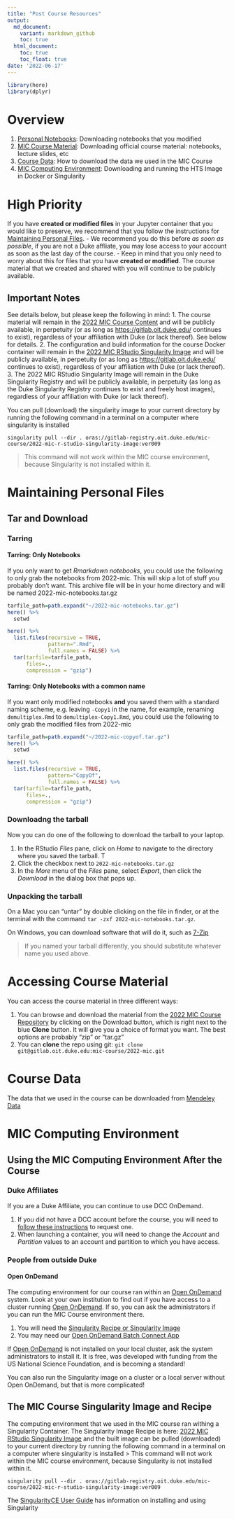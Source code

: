 ```yaml
---
title: "Post Course Resources"
output:
  md_document:
    variant: markdown_github
    toc: true
  html_document:
    toc: true
    toc_float: true
date: '2022-06-17'
---
```


```r
library(here)
library(dplyr)
```

# Overview
1. [Personal Notebooks](#Maintaining-Personal-Files): Downloading notebooks that you modified
2. [MIC Course Material](#Accessing-Course-Material): Downloading official course material: notebooks, lecture slides, etc
3. [Course Data](#Course-Data): How to download the data we used in the MIC Course
4. [MIC Computing Environment](#MIC-Computing-Environment): Downloading and running the HTS Image in Docker or Singularity

<!-- #region -->
# High Priority

If you have **created or modified files** in your Jupyter container that you would like to preserve, we recommend that you follow the instructions for [Maintaining Personal Files](#Maintaining-Personal-Files).
    - We recommend you do this before *as soon as possible*, if you are not a Duke affliate, you may lose access to your account as soon as the last day of the course.
    - Keep in mind that you only need to worry about this for files that you have  **created or modified**.  The course material that we created and shared with you will continue to be publicly available.

## Important Notes

See details below, but please keep the following in mind:
1.  The course material will remain in the [2022 MIC Course Content](https://gitlab.oit.duke.edu/mic-course/2022-mic) and will be publicly available, in perpetuity (or as long as <https://gitlab.oit.duke.edu/> continues to exist), regardless of your affiliation with Duke (or lack thereof). See below for details.
2.  The configuration and build information for the course Docker container will remain in the [2022 MIC RStudio Singularity Image](https://gitlab.oit.duke.edu/mic-course/2022-mic-r-studio-singularity-image) and will be publicly available, in perpetuity (or as long as <https://gitlab.oit.duke.edu/> continues to exist), regardless of your affiliation with Duke (or lack thereof).
3. The 2022 MIC RStudio Singularity Image will remain in the Duke Singularity Registry and will be publicly available, in perpetuity (as long as the Duke Singularity Registry continues to exist and freely host images), regardless of your affiliation with Duke (or lack thereof).

You can pull (download) the singularity image to your current directory by running the following command in a terminal on a computer where singularity is installed


```
singularity pull --dir . oras://gitlab-registry.oit.duke.edu/mic-course/2022-mic-r-studio-singularity-image:ver009
```

> This command will not work within the MIC course environment, because Singularity is not installed within it.

# Maintaining Personal Files
## Tar and Download
### Tarring

#### Tarring: Only Notebooks
If you only want to get *Rmarkdown notebooks*, you could use the following to only grab the notebooks from 2022-mic. This will skip a lot of stuff you probably don't want. This archive file will be in your home directory and will be named 2022-mic-notebooks.tar.gz
<!-- #endregion -->

```r
tarfile_path=path.expand("~/2022-mic-notebooks.tar.gz")
here() %>%
  setwd

here() %>%
  list.files(recursive = TRUE, 
             pattern=".Rmd",
             full.names = FALSE) %>%
  tar(tarfile=tarfile_path,
      files=.,
      compression = "gzip")
```
#### Tarring: Only Notebooks with a common name

If you want only modified notebooks **and** you saved them with a standard naming scheme, e.g. leaving `-Copy1` in the name, for example, renaming `demultiplex.Rmd` to `demultiplex-Copy1.Rmd`, you could use the following to only grab the modified files from 2022-mic

```r
tarfile_path=path.expand("~/2022-mic-copyof.tar.gz")
here() %>%
  setwd

here() %>%
  list.files(recursive = TRUE, 
             pattern="CopyOf",
             full.names = FALSE) %>%
  tar(tarfile=tarfile_path,
      files=.,
      compression = "gzip")
```
<!-- #region -->
### Downloadng the tarball

Now you can do one of the following to download the tarball to your laptop. 

1. In the RStudio *Files* pane, click on *Home* to navigate to the directory where you saved the tarball.  T
2. Click the checkbox next to `2022-mic-notebooks.tar.gz`
3. In the *More* menu of the *Files* pane, select *Export*, then click the *Download* in the dialog box that pops up.

### Unpacking the tarball
On a Mac you can "untar" by double clicking on the file in finder, or at the terminal with the command `tar -zxf 2022-mic-notebooks.tar.gz`.

On Windows, you can download software that will do it, such as [7-Zip](http://www.7-zip.org/)

> If you named your tarball differently, you should substitute whatever name you used above.

# Accessing Course Material

You can access the course material in three different ways:

1.  You can browse and download the material from the [2022 MIC Course Repository](https://gitlab.oit.duke.edu/mic-course/2022-mic) by clicking on the Download button, which is right next to the blue **Clone** button. It will give you a choice of format you want. The best options are probably "zip" or "tar.gz"
2.  You can **clone** the repo using git: `git clone git@gitlab.oit.duke.edu:mic-course/2022-mic.git`

# Course Data
The data that we used in the course can be downloaded from [Mendeley Data](https://data.mendeley.com/datasets/3f4rsk96kf/3)

# MIC Computing Environment
## Using the MIC Computing Environment After the Course
### Duke Affiliates
If you are a Duke Affiliate, you can continue to use DCC OnDemand. 

1. If you did not have a DCC account before the course, you will need to [follow these instructions](https://oit-rc.pages.oit.duke.edu/rcsupportdocs/dcc/#getting-a-dcc-account) to request one. 
2. When launching a container, you will need to change the *Account* and *Partition* values to an account and partition to which you have access.

### People from outside Duke
#### Open OnDemand
The computing environment for our course ran within an [Open OnDemand](https://openondemand.org/) system. Look at your own institution to find out if you have access to a cluster running [Open OnDemand](https://openondemand.org/). If so, you can ask the administrators if you can run the MIC Course environment there. 

1. You will need the [Singularity Recipe or Singularity Image](#The-MIC-Course-Singularity-Image-and-Recipe)
2. You may need our [Open OnDemand Batch Connect App](https://gitlab.oit.duke.edu/chsi-informatics/ood_apps/mic-course-bc)

If [Open OnDemand](https://openondemand.org/) is not installed on your local cluster, ask the system administrators to install it. It is free, was developed with funding from the US National Science Foundation, and is becoming a standard!

You can also run the Singularity image on a cluster or a local server without Open OnDemand, but that is more complicated!


## The MIC Course Singularity Image and Recipe
The computing environment that we used in the MIC course ran withing a Singularity Container. The Singularity Image Recipe is here: [2022 MIC RStudio Singularity Image](https://gitlab.oit.duke.edu/mic-course/2022-mic-r-studio-singularity-image) and the built image can be pulled (downloaded) to your current directory by running the following command in a terminal on a computer where singularity is installed
> This command will not work within the MIC course environment, because Singularity is not installed within it.
```
singularity pull --dir . oras://gitlab-registry.oit.duke.edu/mic-course/2022-mic-r-studio-singularity-image:ver009
```
The [SingularityCE User Guide](https://docs.sylabs.io/guides/latest/user-guide/) has information on installing and using Singularity 
